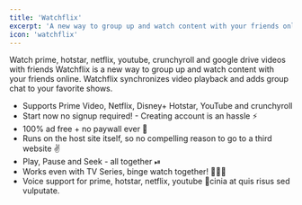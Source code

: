 ```yaml
---
title: 'Watchflix'
excerpt: 'A new way to group up and watch content with your friends online on various OTT platform'
icon: 'watchflix'
---
```


Watch prime, hotstar, netflix, youtube, crunchyroll and google drive videos with friends
Watchflix is a new way to group up and watch content with your friends online. Watchflix synchronizes video playback and adds group chat to your favorite shows.

- Supports Prime Video, Netflix, Disney+ Hotstar,  YouTube and crunchyroll
- Start now no signup required! - Creating account is an hassle ⚡️
- 100% ad free + no paywall ever 🙌
- Runs on the host site itself, so no compelling reason to go to a third website ✌️
- Play, Pause and Seek - all together ⏯
- Works even with TV Series, binge watch together! 👫👭🍿
- Voice support for prime, hotstar, netflix, youtube 🤙cinia at quis risus sed vulputate.